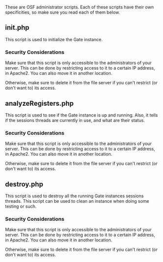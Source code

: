 These are OSF administrator scripts. Each of these scripts have their own specificities, so make sure you read 
each of them below.

== init.php ==

This script is used to initialize the Gate instance.

=== Security Considerations ===

Make sure that this script is only accessible to the administrators of your server. This can be done by restricting
access to it to a certain IP address, in Apache2. You can also move it in another location.

Otherwise, make sure to delete it from the file server if you can't restrict (or don't want to) its access.

== analyzeRegisters.php ==

This script is used to see if the Gate instance is up and running. Also, it tells if the sessions threads are 
currently in use, and what are their status.

=== Security Considerations ===

Make sure that this script is only accessible to the administrators of your server. This can be done by restricting
access to it to a certain IP address, in Apache2. You can also move it in another location.

Otherwise, make sure to delete it from the file server if you can't restrict (or don't want to) its access.

== destroy.php ==

This script is used to destroy all the running Gate instances sessions threads. This script can be used to clean
an instance when doing some testing or such.

=== Security Considerations ===

Make sure that this script is only accessible to the administrators of your server. This can be done by restricting
access to it to a certain IP address, in Apache2. You can also move it in another location.

Otherwise, make sure to delete it from the file server if you can't restrict (or don't want to) its access.
